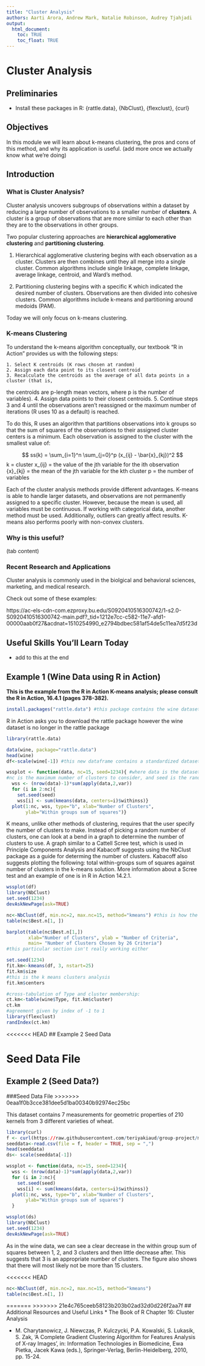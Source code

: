 ```yaml
---
title: "Cluster Analysis"
authors: Aarti Arora, Andrew Mark, Natalie Robinson, Audrey Tjahjadi
output: 
  html_document: 
    toc: TRUE
    toc_float: TRUE
---
```


# Cluster Analysis

## Preliminaries

* Install these packages in R: {rattle.data}, {NbClust}, {flexclust}, {curl}

## Objectives
In this module we will learn about k-means clustering, the pros and cons of this method, and why its application is useful. 
(add more once we actually know what we're doing)

## Introduction {.tabset}
### What is Cluster Analysis?

Cluster analysis uncovers subgroups of observations within a dataset by reducing a large number of observations to a smaller number of **clusters**. A cluster is a group of observations that are more similar to each other than they are to the observations in other groups. 

Two popular clustering approaches are **hierarchical agglomerative clustering** and **partitioning clustering**. 

  1. Hierarchical agglomerative clustering begins with each observation as a cluster. Clusters are then combines until they all merge into a single cluster. Common algorithms include single linkage, complete linkage, average linkage, centroid, and Ward's method.
  
  2. Partitioning clustering begins with a specific K which indicated the desired number of clusters. Observations are then divided into cohesive clusters. Common algorithms include k-means and partitioning around medoids (PAM). 

Today we will only focus on k-means clustering.  
  
### K-means Clustering
  
To understand the k-means algorithm conceptually, our textbook "R in Action" provides us with the following steps:
  
    1. Select K centroids (K rows chosen at random)
    2. Assign each data point to its closest centroid
    3. Recalculate the centroids as the average of all data points in a cluster (that is,
the centroids are p-length mean vectors, where p is the number of variables).
    4. Assign data points to their closest centroids.
    5. Continue steps 3 and 4 until the observations aren’t reassigned or the maximum number of iterations (R uses 10 as a default) is reached.
  
To do this, R uses an algorithm that partitions observations into k groups so that the sum of squares of the observations to their assigned cluster centers is a minimum. Each observation is assigned to the cluster with the smallest value of:

$$ ss(k) = \sum_{i=1}^n \sum_{j=0}^p (x_{ij} - \bar{x}_{kj})^2 $$
k = cluster
x_{ij} = the value of the jth variable for the ith observation
\bar{x}_{kj} = the mean of the jth variable for the kth cluster
p = the number of variables

Each of the cluster analysis methods provide different advantages. K-means is able to handle larger datasets, and observations are not permanently assigned to a specific cluster. However, because the mean is used, all variables must be continuous. If working with categorical data, another method must be used. Additionally, outliers can greatly affect results. K-means also performs poorly with non-convex clusters.
  
### Why is this useful?
  (tab content)
  
### Recent Research and Applications

Cluster analysis is commonly used in the biolgical and behavioral sciences, marketing, and medical research. 
  
Check out some of these examples:
  
https://ac-els-cdn-com.ezproxy.bu.edu/S0920410516300742/1-s2.0-S0920410516300742-main.pdf?_tid=1212e7cc-c582-11e7-afd1-00000aab0f27&acdnat=1510254990_e2794bdbec581af54de5c11ea7d5f23d
  


## Useful Skills You'll Learn Today
  * add to this at the end
  
## Example 1 (Wine Data using R in Action)

**This is the example from the R in Action K-means analysis; please consult the R in Action, 16.4.1 (pages 378-382). **

```r
install.packages("rattle.data") #this package contains the wine dataset 
```
R in Action asks you to download the rattle package however the wine dataset is no longer in the rattle package

```r
library(rattle.data)
```

```r
data(wine, package="rattle.data")
head(wine)
df<-scale(wine[-1]) #this new dataframe contains a standardized dataset 
```

```r
wssplot <- function(data, nc=15, seed=1234){ #where data is the dataset, 
#nc is the maximum number of clusters to consider, and seed is the randomly generated dataset
  wss <- (nrow(data)-1)*sum(apply(data,2,var))
  for (i in 2:nc){
    set.seed(seed)
    wss[i] <- sum(kmeans(data, centers=i)$withinss)}
  plot(1:nc, wss, type="b", xlab="Number of Clusters",
       ylab="Within groups sum of squares")}
```

K means, unlike other methods of clustering, requires that the user specify the number of clusters to make. Instead of picking a random number of clusters, one can look at a bend in a graph to determine the number of clusters to use. A graph similar to a Cattell Scree test, which is used in Principle Components Analysis and Kabacoff suggests using the NbClust package as a guide for determing the number of clusters. Kabacoff also suggests plotting the following: total within-groups sum of squares against number of clusters in the k-means solution. More information about a Scree test and an example of one is in R in Action 14.2.1. 

```r
wssplot(df)
library(NbClust)
set.seed(1234)
devAskNewPage(ask=TRUE)
```

```r
nc<-NbClust(df, min.nc=2, max.nc=15, method="kmeans") #this is how the number of clusters is determined
table(nc$Best.n[1, ])
```

```r
barplot(table(nc$Best.n[1,])
        xlab="Number of Clusters", ylab = "Number of Criteria", 
        main= "Number of Clusters Chosen by 26 Criteria")
#this particular section isn't really working either
```

```r
set.seed(1234)
fit.km<-kmeans(df, 3, nstart=25)
fit.km$size
#this is the k means clusters analysis 
fit.km$centers
```

```r
#cross-tabulation of Type and cluster membership:
ct.km<-table(wine$Type, fit.km$cluster)
ct.km
#agreement given by index of -1 to 1
library(flexclust)
randIndex(ct.km)
```
<<<<<<< HEAD
## Example 2 Seed Data

**Seed Data File**
=======

## Example 2 (Seed Data?)
###Seed Data File
>>>>>>> 0eaa1f0b3cce381dee5d1ba00340b92974ec25bc

This dataset contains 7 measurements for geometric properties of 210 kernels from 3 different varieties of wheat.

```r
library(curl)
f <- curl(https://raw.githubusercontent.com/teriyakiaud/group-project/master/tabseeddata.csv)
seeddata<-read.csv(file = f, header = TRUE, sep = ",")
head(seeddata)
ds<- scale(seeddata[-1])
```

```r
wssplot <- function(data, nc=15, seed=1234){ 
  wss <- (nrow(data)-1)*sum(apply(data,2,var))
  for (i in 2:nc){
    set.seed(seed)
    wss[i] <- sum(kmeans(data, centers=i)$withinss)}
  plot(1:nc, wss, type="b", xlab="Number of Clusters",
       ylab="Within groups sum of squares")
  }
```

```r
wssplot(ds)
library(NbClust)
set.seed(1234)
devAskNewPage(ask=TRUE)
```

As in the wine data, we can see a clear decrease in the within group sum of squares between 1, 2, and 3 clusters and then little decrease after. This suggests that 3 is an appropriate number of clusters. The figure also shows that there will most likely not be more than 15 clusters.

<<<<<<< HEAD
```r
nc<-NbClust(df, min.nc=2, max.nc=15, method="kmeans") 
table(nc$Best.n[1, ])
```


=======
>>>>>>> 21e4c765ceeb58123b203b02ad32d0d226f2aa7f
## Additional Resources and Useful Links
  * The Book of R Chapter 16: Cluster Analysis

  * M. Charytanowicz, J. Niewczas, P. Kulczycki, P.A. Kowalski, S. Lukasik, S. Zak, 'A Complete Gradient Clustering Algorithm for Features Analysis of X-ray Images', in: Information Technologies in Biomedicine, Ewa Pietka, Jacek Kawa (eds.), Springer-Verlag, Berlin-Heidelberg, 2010, pp. 15-24. 
